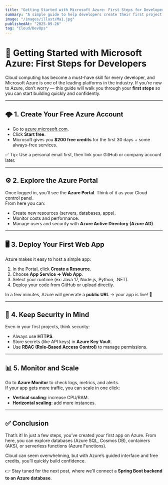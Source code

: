 ```yaml
---
title: "Getting Started with Microsoft Azure: First Steps for Developers"
summary: "A simple guide to help developers create their first project on Microsoft Azure."
image: "/images/illust/Ma1.jpg"
publishedAt: "2025-09-26"
tag: "Cloud/DevOps"
---
```


# 🚀 Getting Started with Microsoft Azure: First Steps for Developers

Cloud computing has become a must-have skill for every developer, and Microsoft Azure is one of the leading platforms in the industry. If you’re new to Azure, don’t worry — this guide will walk you through your **first steps** so you can start building quickly and confidently.  

---

## 🌩 1. Create Your Free Azure Account

- Go to [azure.microsoft.com](https://azure.microsoft.com).  
- Click **Start free**.  
- Microsoft gives you **$200 free credits** for the first 30 days + some always-free services.  

✅ Tip: Use a personal email first, then link your GitHub or company account later.  

---

## ⚙️ 2. Explore the Azure Portal

Once logged in, you’ll see the **Azure Portal**. Think of it as your Cloud control panel.  
From here you can:  
- Create new resources (servers, databases, apps).  
- Monitor costs and performance.  
- Manage users and security with **Azure Active Directory (Azure AD)**.  

---

## 🖥 3. Deploy Your First Web App

Azure makes it easy to host a simple app:  

1. In the Portal, click **Create a Resource**.  
2. Choose **App Service → Web App**.  
3. Select your runtime (ex: Java 17, Node.js, Python, .NET).  
4. Deploy your code from GitHub or upload directly.  

In a few minutes, Azure will generate a **public URL** → your app is live! 🎉  

---

## 🔐 4. Keep Security in Mind

Even in your first projects, think security:  
- Always use **HTTPS**.  
- Store secrets (like API keys) in **Azure Key Vault**.  
- Use **RBAC (Role-Based Access Control)** to manage permissions.  

---

## 📊 5. Monitor and Scale

Go to **Azure Monitor** to check logs, metrics, and alerts.  
If your app gets more traffic, you can scale in one click:  
- **Vertical scaling**: increase CPU/RAM.  
- **Horizontal scaling**: add more instances.  

---

## ✅ Conclusion

That’s it! In just a few steps, you’ve created your first app on Azure. From here, you can explore databases (Azure SQL, Cosmos DB), containers (AKS), or serverless functions (Azure Functions).  

Cloud can seem overwhelming, but with Azure’s guided interface and free credits, you’ll quickly build confidence.  

👉 Stay tuned for the next post, where we’ll connect a **Spring Boot backend to an Azure database**.  
